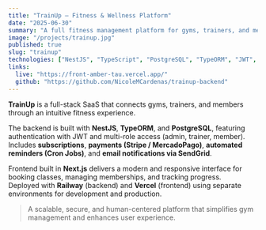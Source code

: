 ```yaml
---
title: "TrainUp – Fitness & Wellness Platform"
date: "2025-06-30"
summary: "A full fitness management platform for gyms, trainers, and members — built with NestJS, PostgreSQL, and React."
image: "/projects/trainup.jpg"
published: true
slug: "trainup"
technologies: ["NestJS", "TypeScript", "PostgreSQL", "TypeORM", "JWT", "Stripe", "SendGrid", "Cron Jobs", "React", "Next.js"]
links:
  live: "https://front-amber-tau.vercel.app/"
  github: "https://github.com/NicoleMCardenas/trainup-backend"
---
```


**TrainUp** is a full-stack SaaS that connects gyms, trainers, and members through an intuitive fitness experience.

The backend is built with **NestJS**, **TypeORM**, and **PostgreSQL**, featuring authentication with JWT and multi-role access (admin, trainer, member).  
Includes **subscriptions**, **payments (Stripe / MercadoPago)**, **automated reminders (Cron Jobs)**, and **email notifications via SendGrid**.

Frontend built in **Next.js** delivers a modern and responsive interface for booking classes, managing memberships, and tracking progress.  
Deployed with **Railway** (backend) and **Vercel** (frontend) using separate environments for development and production.

> A scalable, secure, and human-centered platform that simplifies gym management and enhances user experience.
